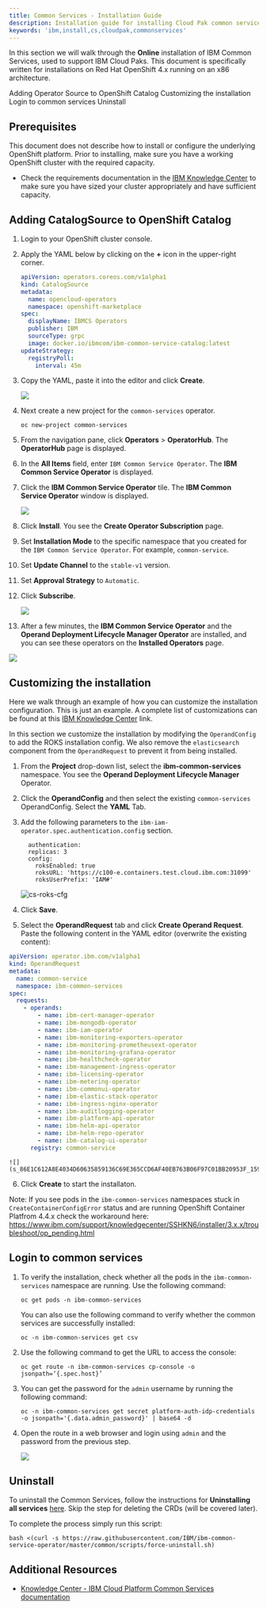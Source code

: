 ```yaml
---
title: Common Services - Installation Guide
description: Installation guide for installing Cloud Pak common services
keywords: 'ibm,install,cs,cloudpak,commonservices'
---
```


<PageDescription>

In this section we will walk through the **Online** installation of 
IBM Common Services, used to support IBM Cloud Paks. This 
document is specifically written for installations on Red Hat 
OpenShift 4.x running on an x86 architecture. 

</PageDescription>

<AnchorLinks>
  <AnchorLink>Adding Operator Source to OpenShift Catalog</AnchorLink>
  <AnchorLink>Customizing the installation</AnchorLink>
  <AnchorLink>Login to common services</AnchorLink>
  <AnchorLink>Uninstall</AnchorLink>
</AnchorLinks>

## Prerequisites

This document does not describe how to install or configure the 
underlying OpenShift platform. Prior to installing, make sure you have 
a working OpenShift cluster with the required capacity.

- Check the requirements documentation in the 
[IBM Knowledge Center](https://www.ibm.com/support/knowledgecenter/SSHKN6/installer/3.x.x/preparation.html) 
to make sure you have sized your cluster 
appropriately and have sufficient capacity.

## Adding CatalogSource to OpenShift Catalog

1. Login to your OpenShift cluster console.

2. Apply the YAML below by clicking on the **+** icon in the upper-right 
corner.

   ```yaml
   apiVersion: operators.coreos.com/v1alpha1
   kind: CatalogSource
   metadata:
     name: opencloud-operators
     namespace: openshift-marketplace
   spec:
     displayName: IBMCS Operators
     publisher: IBM
     sourceType: grpc
     image: docker.io/ibmcom/ibm-common-service-catalog:latest
   updateStrategy:
     registryPoll:
       interval: 45m
   ```

3. Copy the YAML, paste it into the editor and click **Create**. 

    ![](s_86E1C612A8E4034D60635859136C69E365CCD6AF40EB763B06F97C01BB20953F_1594228030050_image.png)

4. Next create a new project for the `common-services` operator.

    ```
    oc new-project common-services
    ```

5. From the navigation pane, click **Operators** > **OperatorHub**. 
The **OperatorHub** page is displayed.

6. In the **All Items** field, enter `IBM Common Service Operator`. 
The **IBM Common Service Operator** is displayed.

7. Click the **IBM Common Service Operator** tile. 
The **IBM Common Service Operator** window is displayed.

   ![](s_86E1C612A8E4034D60635859136C69E365CCD6AF40EB763B06F97C01BB20953F_1594228775679_image.png)

8. Click **Install**. You see the **Create Operator Subscription** page.

9. Set **Installation Mode** to the specific namespace that you created 
for the `IBM Common Service Operator`. For example, `common-service`.

10. Set **Update Channel** to the `stable-v1` version.

11. Set **Approval Strategy** to `Automatic`.

12. Click **Subscribe**. 

    ![](s_86E1C612A8E4034D60635859136C69E365CCD6AF40EB763B06F97C01BB20953F_1594228836685_image.png)

13. After a few minutes, the **IBM Common Service Operator** and the 
**Operand Deployment Lifecycle Manager Operator** are installed, 
and you can see these operators on the **Installed Operators** page.

   ![](s_86E1C612A8E4034D60635859136C69E365CCD6AF40EB763B06F97C01BB20953F_1594228923197_image.png)

## Customizing the installation
Here we walk through an example of how you can customize the installation configuration. This is just an example. A complete list of 
customizations can be found at this 
[IBM Knowledge Center](https://www.ibm.com/support/knowledgecenter/SSHKN6/installer/1.x.x/config_operand.html)
link.

In this section we customize the installation by modifying the 
`OperandConfig` to add the ROKS installation config. We also remove the 
`elasticsearch` component from the `OperandRequest` to prevent it from 
being installed. 

1. From the **Project** drop-down list, select the **ibm-common-services** 
namespace. You see the **Operand Deployment Lifecycle Manager** Operator.

2. Click the **OperandConfig** and then select the existing 
`common-services` OperandConfig.
Select the **YAML** Tab.

3. Add the following parameters to the 
`ibm-iam-operator.spec.authentication.config` section.

   ```
     authentication:
     replicas: 3
     config:
       roksEnabled: true
       roksURL: 'https://c100-e.containers.test.cloud.ibm.com:31099'
       roksUserPrefix: 'IAM#'
   ```

   ![cs-roks-cfg](cs-config-roks.png)

4. Click **Save**.

5. Select the **OperandRequest** tab and click **Create Operand Request**. Paste the following content in the YAML editor (overwrite the existing content):

```yaml
apiVersion: operator.ibm.com/v1alpha1
kind: OperandRequest
metadata:
  name: common-service
  namespace: ibm-common-services
spec:
  requests:
    - operands:
        - name: ibm-cert-manager-operator
        - name: ibm-mongodb-operator
        - name: ibm-iam-operator
        - name: ibm-monitoring-exporters-operator
        - name: ibm-monitoring-prometheusext-operator
        - name: ibm-monitoring-grafana-operator
        - name: ibm-healthcheck-operator
        - name: ibm-management-ingress-operator
        - name: ibm-licensing-operator
        - name: ibm-metering-operator
        - name: ibm-commonui-operator
        - name: ibm-elastic-stack-operator
        - name: ibm-ingress-nginx-operator
        - name: ibm-auditlogging-operator
        - name: ibm-platform-api-operator
        - name: ibm-helm-api-operator
        - name: ibm-helm-repo-operator
        - name: ibm-catalog-ui-operator
      registry: common-service
```

    ![](s_86E1C612A8E4034D60635859136C69E365CCD6AF40EB763B06F97C01BB20953F_1594230335199_image.png)

6. Click **Create** to start the installaton.

Note: If you see pods in the `ibm-common-services` namespaces stuck in `CreateContainerConfigError` status and are running OpenShift Container Platfrom 4.4.x check the workaround here:
https://www.ibm.com/support/knowledgecenter/SSHKN6/installer/3.x.x/troubleshoot/op_pending.html

## Login to common services


1. To verify the installation, check whether all the pods in the 
`ibm-common-services` namespace are running. Use the following 
command:

   ```
   oc get pods -n ibm-common-services
   ```

   You can also use the following command to verify whether the common services are successfully installed:

   ```
   oc -n ibm-common-services get csv
   ```

2. Use the following command to get the URL to access the console:
    
   ```
   oc get route -n ibm-common-services cp-console -o jsonpath=‘{.spec.host}’
   ```

3. You can get the password for the `admin` username by running the 
following command:

   ```
   oc -n ibm-common-services get secret platform-auth-idp-credentials -o jsonpath='{.data.admin_password}' | base64 -d
   ```
   
4. Open the route in a web browser and login using `admin` and the password from the previous step.

    ![](s_86E1C612A8E4034D60635859136C69E365CCD6AF40EB763B06F97C01BB20953F_1594232899596_image.png)

## Uninstall

To uninstall the Common Services, follow the instructions for **Uninstalling all services** [here](https://www.ibm.com/support/knowledgecenter/SSHKN6/installer/3.x.x/uninstallation.html).  Skip the step for deleting the CRDs (will be covered later).

To complete the process simply run this script:  

```bash <(curl -s https://raw.githubusercontent.com/IBM/ibm-common-service-operator/master/common/scripts/force-uninstall.sh)```

## Additional Resources
* <a href="https://www.ibm.com/support/knowledgecenter/SSHKN6/kc_welcome_cs.html">Knowledge Center - IBM Cloud Platform Common Services documentation</a>

